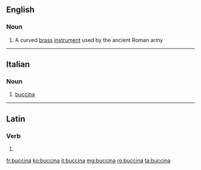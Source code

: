 ==English==

===Noun===
{{wikipedia}}
{{en-noun}}

# {{context|musical instruments|lang=en}} A curved [[brass]] [[instrument]] used by the ancient Roman army

----

==Italian==

===Noun===
{{it-noun|f}}

# {{context|musical instruments|lang=it}} [[#English|buccina]]

----

==Latin==

===Verb===
{{la-verb-form|buccinā}}

# {{conjugation of|buccinō||2|s|pres|act|imp|lang=la}}

[[fr:buccina]]
[[ko:buccina]]
[[it:buccina]]
[[mg:buccina]]
[[ro:buccina]]
[[ta:buccina]]